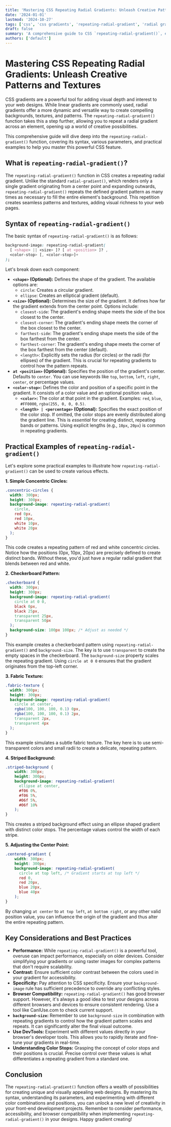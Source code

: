 ```yaml
---
title: 'Mastering CSS Repeating Radial Gradients: Unleash Creative Patterns and Textures'
date: '2024-01-01'
lastmod: '2024-10-27'
tags: ['css', 'css gradients', 'repeating-radial-gradient', 'radial gradient', 'css patterns', 'web design', 'front-end development']
draft: false
summary: 'A comprehensive guide to CSS `repeating-radial-gradient()`, exploring its syntax, applications, and practical examples for creating stunning visual effects and patterns on your web pages.'
authors: ['default']
---
```


# Mastering CSS Repeating Radial Gradients: Unleash Creative Patterns and Textures

CSS gradients are a powerful tool for adding visual depth and interest to your web designs. While linear gradients are commonly used, radial gradients offer a more dynamic and versatile way to create compelling backgrounds, textures, and patterns.  The `repeating-radial-gradient()` function takes this a step further, allowing you to repeat a radial gradient across an element, opening up a world of creative possibilities.

This comprehensive guide will dive deep into the `repeating-radial-gradient()` function, covering its syntax, various parameters, and practical examples to help you master this powerful CSS feature.

## What is `repeating-radial-gradient()`?

The `repeating-radial-gradient()` function in CSS creates a repeating radial gradient. Unlike the standard `radial-gradient()`, which renders only a single gradient originating from a center point and expanding outwards, `repeating-radial-gradient()` repeats the defined gradient pattern as many times as necessary to fill the entire element's background.  This repetition creates seamless patterns and textures, adding visual richness to your web pages.

## Syntax of `repeating-radial-gradient()`

The basic syntax of `repeating-radial-gradient()` is as follows:

```css
background-image: repeating-radial-gradient(
  [ <shape> || <size> ]? [ at <position> ]? ,
  <color-stop> [, <color-stop>]+
);
```

Let's break down each component:

*   **`<shape>` (Optional):** Defines the shape of the gradient.  The available options are:
    *   `circle`: Creates a circular gradient.
    *   `ellipse`: Creates an elliptical gradient (default).
*   **`<size>` (Optional):**  Determines the size of the gradient. It defines how far the gradient extends from the center point. Options include:
    *   `closest-side`: The gradient's ending shape meets the side of the box closest to the center.
    *   `closest-corner`:  The gradient's ending shape meets the corner of the box closest to the center.
    *   `farthest-side`: The gradient's ending shape meets the side of the box farthest from the center.
    *   `farthest-corner`: The gradient's ending shape meets the corner of the box farthest from the center (default).
    *   `<length>`:  Explicitly sets the radius (for circles) or the radii (for ellipses) of the gradient.  This is crucial for repeating gradients to control how the pattern repeats.
*   **`at <position>` (Optional):** Specifies the position of the gradient's center.  Defaults to `center`.  You can use keywords like `top`, `bottom`, `left`, `right`, `center`, or percentage values.
*   **`<color-stop>`:**  Defines the color and position of a specific point in the gradient. It consists of a color value and an optional position value.
    *   **`<color>`:**  The color at that point in the gradient.  Examples: `red`, `blue`, `#FF0000`, `rgba(255, 0, 0, 0.5)`.
    *   **`<length> | <percentage>` (Optional):** Specifies the exact position of the color stop. If omitted, the color stops are evenly distributed along the gradient line.  This is *essential* for creating distinct, repeating bands or patterns.  Using explicit lengths (e.g., `10px`, `20px`) is common in repeating gradients.

## Practical Examples of `repeating-radial-gradient()`

Let's explore some practical examples to illustrate how `repeating-radial-gradient()` can be used to create various effects.

**1. Simple Concentric Circles:**

```css
.concentric-circles {
  width: 300px;
  height: 300px;
  background-image: repeating-radial-gradient(
    circle,
    red 0px,
    red 10px,
    white 10px,
    white 20px
  );
}
```

This code creates a repeating pattern of red and white concentric circles. Notice how the positions (0px, 10px, 20px) are precisely defined to create distinct bands. Without these, you'd just have a regular radial gradient that blends between red and white.

**2.  Checkerboard Pattern:**

```css
.checkerboard {
  width: 300px;
  height: 300px;
  background-image: repeating-radial-gradient(
    circle at 0 0,
    black 0px,
    black 25px,
    transparent 25px,
    transparent 50px
  );
  background-size: 100px 100px; /* Adjust as needed */
}
```

This example creates a checkerboard pattern using `repeating-radial-gradient()` and `background-size`. The key is to use `transparent` to create the empty spaces in the checkerboard. The `background-size` property scales the repeating gradient. Using `circle at 0 0` ensures that the gradient originates from the top-left corner.

**3.  Fabric Texture:**

```css
.fabric-texture {
  width: 300px;
  height: 300px;
  background-image: repeating-radial-gradient(
    circle at center,
    rgba(100, 100, 100, 0.1) 0px,
    rgba(100, 100, 100, 0.1) 2px,
    transparent 2px,
    transparent 4px
  );
}
```

This example simulates a subtle fabric texture. The key here is to use semi-transparent colors and small radii to create a delicate, repeating pattern.

**4.  Striped Background:**

```css
.striped-background {
    width: 300px;
    height: 300px;
    background-image: repeating-radial-gradient(
      ellipse at center,
      #f06 0%,
      #f06 5%,
      #06f 5%,
      #06f 10%
    );
}
```

This creates a striped background effect using an ellipse shaped gradient with distinct color stops. The percentage values control the width of each stripe.

**5. Adjusting the Center Point:**

```css
.centered-gradient {
    width: 300px;
    height: 300px;
    background-image: repeating-radial-gradient(
      circle at top left, /* Gradient starts at top left */
      red 0,
      red 20px,
      blue 20px,
      blue 40px
    );
}
```

By changing `at center` to `at top left`, `at bottom right`, or any other valid position value, you can influence the origin of the gradient and thus alter the entire repeating pattern.

## Key Considerations and Best Practices

*   **Performance:** While `repeating-radial-gradient()` is a powerful tool, overuse can impact performance, especially on older devices.  Consider simplifying your gradients or using raster images for complex patterns that don't require scalability.
*   **Contrast:** Ensure sufficient color contrast between the colors used in your gradient for accessibility.
*   **Specificity:** Pay attention to CSS specificity.  Ensure your `background-image` rule has sufficient precedence to override any conflicting styles.
*   **Browser Compatibility:**  `repeating-radial-gradient()` has good browser support.  However, it's always a good idea to test your designs across different browsers and devices to ensure consistent rendering.  Use a tool like CanIUse.com to check current support.
*   **`background-size`:**  Remember to use `background-size` in combination with repeating gradients to control how the gradient pattern scales and repeats. It can significantly alter the final visual outcome.
*   **Use DevTools:**  Experiment with different values directly in your browser's developer tools. This allows you to rapidly iterate and fine-tune your gradients in real-time.
*   **Understanding Color Stops:**  Grasping the concept of color stops and their positions is crucial. Precise control over these values is what differentiates a repeating gradient from a standard one.

## Conclusion

The `repeating-radial-gradient()` function offers a wealth of possibilities for creating unique and visually appealing web designs. By mastering its syntax, understanding its parameters, and experimenting with different color combinations and positions, you can unlock a new level of creativity in your front-end development projects. Remember to consider performance, accessibility, and browser compatibility when implementing `repeating-radial-gradient()` in your designs.  Happy gradient creating!